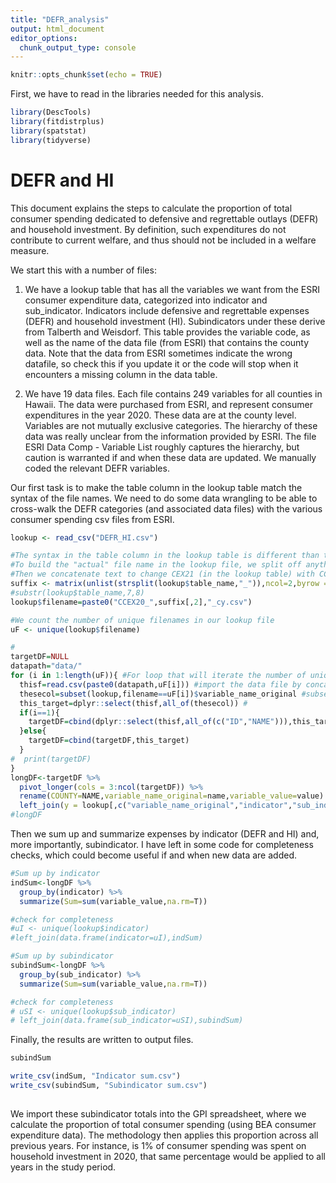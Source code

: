 ```yaml
---
title: "DEFR_analysis"
output: html_document
editor_options: 
  chunk_output_type: console
---
```


```r
knitr::opts_chunk$set(echo = TRUE)
```

First, we have to read in the libraries needed for this analysis.
```r
library(DescTools)
library(fitdistrplus)
library(spatstat)
library(tidyverse)
```

# DEFR and HI

This document explains the steps to calculate the proportion of total consumer spending dedicated to defensive and regrettable outlays (DEFR) and household investment. By definition, such expenditures do not contribute to current welfare, and thus should not be included in a welfare measure.

We start this with a number of files:

(1) We have a lookup table that has all the variables we want from the ESRI consumer expenditure data, categorized into indicator and sub_indicator. Indicators include defensive and regrettable expenses (DEFR) and household investment (HI). Subindicators under these derive from Talberth and Weisdorf. This table provides the variable code, as well as the name of the data file (from ESRI) that contains the county data. Note that the data from ESRI sometimes indicate the wrong datafile, so check this if you update it or the code will stop when it encounters a missing column in the data table.

(2) We have 19 data files. Each file contains 249 variables for all counties in Hawaii. The data were purchased from ESRI, and represent consumer expenditures in the year 2020. These data are at the county level. Variables are not mutually exclusive categories. The hierarchy of these data was really unclear from the information provided by ESRI. The file ESRI Data Comp - Variable List roughly captures the hierarchy, but caution is warranted if and when these data are updated. We manually coded the relevant DEFR variables.

Our first task is to make the table column in the lookup table match the syntax of the file names. We need to do some data wrangling to be able to cross-walk the DEFR categories (and associated data files) with the various consumer spending csv files from ESRI.

```r
lookup <- read_csv("DEFR_HI.csv")

#The syntax in the table column in the lookup table is different than the actual file name for each table. 
#To build the "actual" file name in the lookup file, we split off anything after the "_" in the lookup table table name, and store these values in a matrix
#Then we concatenate text to change CEX21 (in the lookup table) with CCEX20, the suffix stripped above, and add _cy. Now our "table" column in the lookup table reflects the syntax of the actual file names.
suffix <- matrix(unlist(strsplit(lookup$table_name,"_")),ncol=2,byrow = T)
#substr(lookup$table_name,7,8)
lookup$filename=paste0("CCEX20_",suffix[,2],"_cy.csv")

#We count the number of unique filenames in our lookup file
uF <- unique(lookup$filename)

#
targetDF=NULL
datapath="data/"
for (i in 1:length(uF)){ #For loop that will iterate the number of unique file names
  thisf=read.csv(paste0(datapath,uF[i])) #import the data file by concatenating the datapath (in this case the data folder) with the name of the ith filename
  thesecol=subset(lookup,filename==uF[i])$variable_name_original #subset from file the variable name 
  this_target=dplyr::select(thisf,all_of(thesecol)) #
  if(i==1){
    targetDF=cbind(dplyr::select(thisf,all_of(c("ID","NAME"))),this_target)
  }else{
    targetDF=cbind(targetDF,this_target)
  }
#  print(targetDF)
}
longDF<-targetDF %>% 
  pivot_longer(cols = 3:ncol(targetDF)) %>% 
  rename(COUNTY=NAME,variable_name_original=name,variable_value=value) %>% 
  left_join(y = lookup[,c("variable_name_original","indicator","sub_indicator")],by = "variable_name_original")
#longDF

```

Then we sum up and summarize expenses by indicator (DEFR and HI) and, more importantly, subindicator. I have left in some code for completeness checks, which could become useful if and when new data are added.

```r
#Sum up by indicator
indSum<-longDF %>% 
  group_by(indicator) %>% 
  summarize(Sum=sum(variable_value,na.rm=T))

#check for completeness
#uI <- unique(lookup$indicator)
#left_join(data.frame(indicator=uI),indSum)

#Sum up by subindicator
subindSum<-longDF %>% 
  group_by(sub_indicator) %>% 
  summarize(Sum=sum(variable_value,na.rm=T))

#check for completeness
# uSI <- unique(lookup$sub_indicator)
# left_join(data.frame(sub_indicator=uSI),subindSum)
```

Finally, the results are written to output files.
```r
subindSum

write_csv(indSum, "Indicator sum.csv")
write_csv(subindSum, "Subindicator sum.csv")     
          
```

We import these subindicator totals into the GPI spreadsheet, where we calculate the proportion of total consumer spending (using BEA consumer expenditure data). The methodology then applies this proportion across all previous years. For instance, is 1% of consumer spending was spent on household investment in 2020, that same percentage would be applied to all years in the study period.
